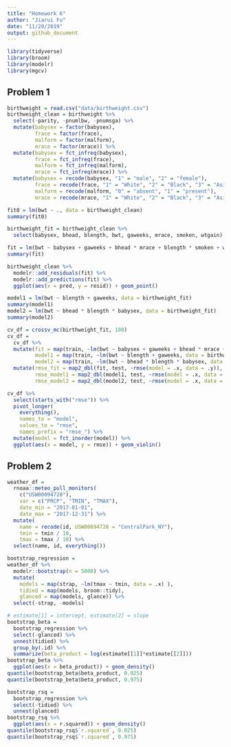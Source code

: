 ```yaml
---
title: "Homework 6"
author: "Jiarui Fu"
date: "11/20/2019"
output: github_document
---
```


```r
library(tidyverse)
library(broom)
library(modelr)
library(mgcv)
```

## Problem 1
```r
birthweight = read.csv("data/birthweight.csv") 
birthweight_clean = birthweight %>%  
  select(-parity, -pnumlbw, -pnumsga) %>%
  mutate(babysex = factor(babysex),
         frace = factor(frace),
         malform = factor(malform),
         mrace = factor(mrace)) %>% 
  mutate(babysex = fct_infreq(babysex),
         frace = fct_infreq(frace),
         malform = fct_infreq(malform),
         mrace = fct_infreq(mrace)) %>% 
  mutate(babysex = recode(babysex, "1" = "male", "2" = "female"),
         frace = recode(frace, "1" = "White", "2" = "Black", "3" = "Asian", "4" = "Puerto Rican", "8" = "Other", "9" = "Unknown"),
         malform = recode(malform, "0" = "absent", "1" = "present"),
         mrace = recode(mrace, "1" = "White", "2" = "Black", "3" = "Asian", "4" = "Puerto Rican", "8" = "Other"))

fit0 = lm(bwt ~ ., data = birthweight_clean)
summary(fit0)

birthweight_fit = birthweight_clean %>% 
  select(babysex, bhead, blength, bwt, gaweeks, mrace, smoken, wtgain) 

fit = lm(bwt ~ babysex + gaweeks + bhead * mrace + blength * smoken + wtgain, data = birthweight_fit)
summary(fit)

birthweight_clean %>% 
  modelr::add_residuals(fit) %>% 
  modelr::add_predictions(fit) %>% 
  ggplot(aes(x = pred, y = resid)) + geom_point() 

model1 = lm(bwt ~ blength + gaweeks, data = birthweight_fit)
summary(model1)
model2 = lm(bwt ~ bhead * blength * babysex, data = birthweight_fit)
summary(model2)

cv_df = crossv_mc(birthweight_fit, 100)
cv_df = 
  cv_df %>% 
  mutate(fit = map(train, ~lm(bwt ~ babysex + gaweeks + bhead * mrace + blength * smoken + wtgain, data = birthweight_fit)),
         model1 = map(train, ~lm(bwt ~ blength + gaweeks, data = birthweight_fit)),
         model2 = map(train, ~lm(bwt ~ bhead * blength * babysex, data = birthweight_fit))) %>% 
  mutate(rmse_fit = map2_dbl(fit, test, ~rmse(model = .x, data = .y)),
         rmse_model1 = map2_dbl(model1, test, ~rmse(model = .x, data = .y)),
         rmse_model2 = map2_dbl(model2, test, ~rmse(model = .x, data = .y)))

cv_df %>% 
  select(starts_with("rmse")) %>% 
  pivot_longer(
    everything(),
    names_to = "model", 
    values_to = "rmse",
    names_prefix = "rmse_") %>% 
  mutate(model = fct_inorder(model)) %>% 
  ggplot(aes(x = model, y = rmse)) + geom_violin()
```

## Problem 2
```r
weather_df = 
  rnoaa::meteo_pull_monitors(
    c("USW00094728"),
    var = c("PRCP", "TMIN", "TMAX"), 
    date_min = "2017-01-01",
    date_max = "2017-12-31") %>%
  mutate(
    name = recode(id, USW00094728 = "CentralPark_NY"),
    tmin = tmin / 10,
    tmax = tmax / 10) %>%
  select(name, id, everything())

bootstrap_regression = 
weather_df %>% 
  modelr::bootstrap(n = 5000) %>% 
  mutate(
    models = map(strap, ~lm(tmax ~ tmin, data = .x) ),
    tidied = map(models, broom::tidy),
    glanced = map(models, glance)) %>% 
  select(-strap, -models) 

# estimate[1] = intercept, estimate[2] = slope
bootstrap_beta = 
  bootstrap_regression %>% 
  select(-glanced) %>% 
  unnest(tidied) %>% 
  group_by(.id) %>% 
  summarize(beta_product = log(estimate[[1]]*estimate[[2]]))
bootstrap_beta %>% 
  ggplot(aes(x = beta_product)) + geom_density()
quantile(bootstrap_beta$beta_product, 0.025)
quantile(bootstrap_beta$beta_product, 0.975)

bootstrap_rsq = 
  bootstrap_regression %>% 
  select(-tidied) %>% 
  unnest(glanced)
bootstrap_rsq %>% 
  ggplot(aes(x = r.squared)) + geom_density() 
quantile(bootstrap_rsq$`r.squared`, 0.025)
quantile(bootstrap_rsq$`r.squared`, 0.975)
```
